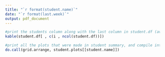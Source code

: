 ```yaml
---
title: "`r format(student.name)`"
date: "`r format(last.week)`"
output: pdf_document
---
```



```r
#print the students column along with the last column in student.df (average)
kable(student.df[ , c(i , ncol(student.df))])
```

```r
#print all the plots that were made in student summary, and compile into a single grid of plots
do.call(grid.arrange, student.plots[[student.name]])
```


